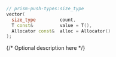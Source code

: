 ```cpp
// prism-push-types:size_type
vector(
  size_type         count,
  T const&          value = T(),
  Allocator const&  alloc = Allocator()
);
```

{/* Optional description here  */}
